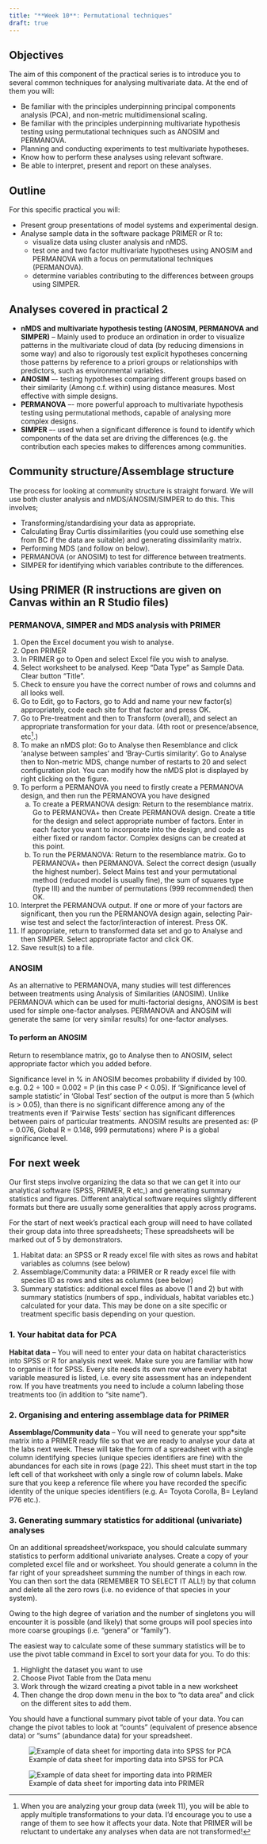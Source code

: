 ```yaml
---
title: "**Week 10**: Permutational techniques"
draft: true
---
```


:::{.callout-tip appearance="simple"}
## Objectives
The aim of this component of the practical series is to introduce you to several common techniques for analysing multivariate data. At the end of them you will:

- Be familiar with the principles underpinning principal components analysis (PCA), and non-metric multidimensional scaling.
- Be familiar with the principles underpinning multivariate hypothesis testing using permutational techniques such as ANOSIM and PERMANOVA.
- Planning and conducting experiments to test multivariate hypotheses.
- Know how to perform these analyses using relevant software.
- Be able to interpret, present and report on these analyses. 
:::

## Outline 

For this specific practical you will:

- Present group presentations of model systems and experimental design.
- Analyse sample data in the software package PRIMER or R to:
  - visualize data using cluster analysis and nMDS.
  - test one and two factor multivariate hypotheses using ANOSIM and PERMANOVA with a focus on permutational techniques (PERMANOVA). 
  - determine variables contributing to the differences between groups using SIMPER.

## Analyses covered in practical 2
- **nMDS and multivariate hypothesis testing (ANOSIM, PERMANOVA and SIMPER)** -- Mainly used to produce an ordination in order to visualize patterns in the multivariate cloud of data (by reducing dimensions in some way) and also to rigorously test explicit hypotheses concerning those patterns by reference to a priori groups or relationships with predictors, such as environmental variables.
- **ANOSIM** –- testing hypotheses comparing different groups based on their similarity (Among c.f. within) using distance measures. Most effective with simple designs.
- **PERMANOVA** –- more powerful approach to multivariate hypothesis testing using permutational methods, capable of analysing more complex designs.
- **SIMPER** –- used when a significant difference is found to identify which components of the data set are driving the differences (e.g. the contribution each species makes to differences among communities.

## Community structure/Assemblage structure
The process for looking at community structure is straight forward. We will use both cluster analysis and nMDS/ANOSIM/SIMPER to do this. This involves;

- Transforming/standardising your data as appropriate.
- Calculating Bray Curtis dissimilarities (you could use something else from BC if the data are suitable) and generating dissimilarity matrix.
- Performing MDS (and follow on below).
- PERMANOVA (or ANOSIM) to test for difference between treatments.
- SIMPER for identifying which variables contribute to the differences.

## Using PRIMER (R instructions are given on Canvas within an R Studio files)
### PERMANOVA, SIMPER and MDS analysis with PRIMER

1. Open the Excel document you wish to analyse.
2. Open PRIMER
3. In PRIMER go to Open and select Excel file you wish to analyse.
4. Select worksheet to be analysed. Keep “Data Type” as Sample Data. Clear button “Title”.
5. Check to ensure you have the correct number of rows and columns and all looks well.
6. Go to Edit, go to Factors, go to Add and name your new factor(s) appropriately, code each site for that factor and press OK.
7. Go to Pre-treatment and then to Transform (overall), and select an appropriate transformation for your data. (4th root or presence/absence, etc[^1].)
8. To make an nMDS plot: Go to Analyse then Resemblance and click ‘analyse between samples’ and ‘Bray-Curtis similarity’. Go to Analyse then to Non-metric MDS, change number of restarts to 20 and select configuration plot. You can modify how the nMDS plot is displayed by right clicking on the figure.
9. To perform a PERMANOVA you need to firstly create a PERMANOVA design, and then run the PERMANOVA you have designed
   a.	To create a PERMANOVA design: Return to the resemblance matrix. Go to PERMANOVA+ then Create PERMANOVA design. Create a title for the design and select appropriate number of factors. Enter in each factor you want to incorporate into the design, and code as either fixed or random factor. Complex designs can be created at this point. 
   b.	To run the PERMANOVA: Return to the resemblance matrix. Go to PERMANOVA+ then PERMANOVA. Select the correct design (usually the highest number). Select Mains test and your permutational method (reduced model is usually fine), the sum of squares type (type III) and the number of permutations (999 recommended) then OK.
10. Interpret the PERMANOVA output. If one or more of your factors are significant, then you run the PERMANOVA design again, selecting Pair-wise test and select the factor/interaction of interest. Press OK.
11. If appropriate, return to transformed data set and go to Analyse and then SIMPER. Select appropriate factor and click OK.
12. Save result(s) to a file.

[^1]: When you are analyzing your group data (week 11), you will be able to apply multiple transformations to your data. I’d encourage you to use a range of them to see how it affects your data. Note that PRIMER will be reluctant to undertake any analyses when data are not transformed!

### ANOSIM
As an alternative to PERMANOVA, many studies will test differences between treatments using Analysis of Similarities (ANOSIM). Unlike PERMANOVA which can be used for multi-factorial designs, ANOSIM is best used for simple one-factor analyses. PERMANOVA and ANOSIM will generate the same (or very similar results) for one-factor analyses. 

#### To perform an ANOSIM
Return to resemblance matrix, go to Analyse then to ANOSIM, select appropriate factor which you added before.

Significance level in % in ANOSIM becomes probability if divided by 100. e.g. 0.2 ÷ 100 = 0.002 = P (in this case P < 0.05). If ‘Significance level of sample statistic’ in ‘Global Test’ section of the output is more than 5 (which is > 0.05), than there is no significant difference among any of the treatments even if ‘Pairwise Tests’ section has significant differences between pairs of particular treatments. ANOSIM results are presented as: (P = 0.076, Global R = 0.148, 999 permutations) where P is a global significance level.

## For next week
Our first steps involve organizing the data so that we can get it into our analytical software (SPSS, PRIMER, R etc,) and generating summary statistics and figures. Different analytical software requires slightly different formats but there are usually some generalities that apply across programs.

For the start of next week’s practical each group will need to have collated their group data into three spreadsheets; These spreadsheets will be marked out of 5 by demonstrators.

1.	Habitat data: an SPSS or R ready excel file with sites as rows and habitat variables as columns (see below) 
2.	Assemblage/Community data: a PRIMER or R ready excel file with species ID as rows and sites as columns (see below) 
3.	Summary statistics: additional excel files as above (1 and 2) but with summary statistics (numbers of spp., individuals, habitat variables etc.) calculated for your data. This may be done on a site specific or treatment specific basis depending on your question.

### 1. Your habitat data for PCA
**Habitat data** – You will need to enter your data on habitat characteristics into SPSS or R for analysis next week. Make sure you are familiar with how to organise it for SPSS. Every site needs its own row where every habitat variable measured is listed, i.e. every site assessment has an independent row. If you have treatments you need to include a column labeling those treatments too (in addition to “site name”).

### 2. Organising and entering assemblage data for PRIMER
**Assemblage/Community data** – You will need to generate your spp*site matrix into a PRIMER ready file so that we are ready to analyse your data at the labs next week. These will take the form of a spreadsheet with a single column identifying species (unique species identifiers are fine) with the abundances for each site in rows (page 22). This sheet must start in the top left cell of that worksheet with only a single row of column labels. Make sure that you keep a reference file where you have recorded the specific identity of the unique species identifiers (e.g. A= Toyota Corolla, B= Leyland P76 etc.).

### 3. Generating summary statistics for additional (univariate) analyses
On an additional spreadsheet/workspace, you should calculate summary statistics to perform additional univariate analyses. Create a copy of your completed excel file and or worksheet. You should generate a column in the far right of your spreadsheet summing the number of things in each row. You can then sort the data (REMEMBER TO SELECT IT ALL!) by that column and delete all the zero rows (i.e. no evidence of that species in your system).

Owing to the high degree of variation and the number of singletons you will encounter it is possible (and likely) that some groups will pool species into more coarse groupings (i.e. “genera” or “family”). 

The easiest way to calculate some of these summary statistics will be to use the pivot table command in Excel to sort your data for you. To do this:

1. Highlight the dataset you want to use
2. Choose Pivot Table from the Data menu
3. Work through the wizard creating a pivot table in a new worksheet
4. Then change the drop down menu in the box to “to data area” and click on the different sites to add them. 

You should have a functional summary pivot table of your data. You can change the pivot tables to look at “counts” (equivalent of presence absence data) or “sums” (abundance data) for your spreadsheet. 
 

![Example of data sheet for importing data into SPSS for PCA ](../assets/spss.png){#fig-spss}

![Example of data sheet for importing data into PRIMER](../assets/primer.png){#fig-primer}



  

